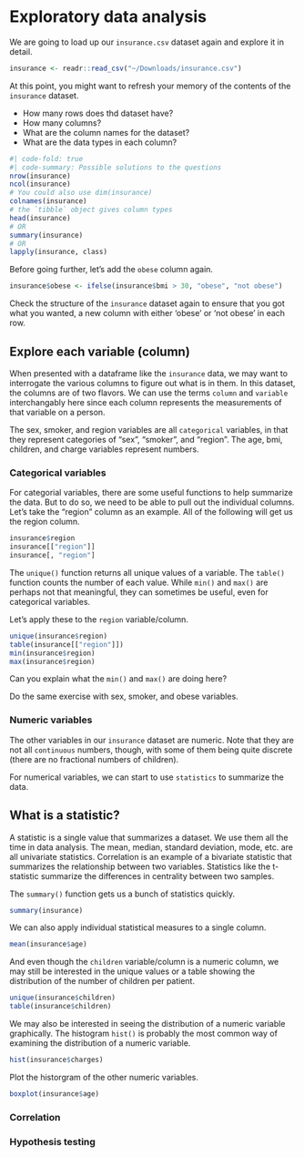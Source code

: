 # Exploratory data analysis

We are going to load up our `insurance.csv` dataset again and explore it in detail. 

```r
insurance <- readr::read_csv("~/Downloads/insurance.csv")
```

At this point, you might want to refresh your memory of the contents of the `insurance` dataset. 

- How many rows does thd dataset have?
- How many columns?
- What are the column names for the dataset?
- What are the data types in each column?

```r
#| code-fold: true
#| code-summary: Possible solutions to the questions
nrow(insurance)
ncol(insurance)
# You could also use dim(insurance)
colnames(insurance)
# the `tibble` object gives column types
head(insurance)
# OR
summary(insurance)
# OR
lapply(insurance, class)
```

Before going further, let's add the `obese` column again. 

```r
insurance$obese <- ifelse(insurance$bmi > 30, "obese", "not obese")
```

Check the structure of the `insurance` dataset again to ensure that you got what you wanted, a new column with either 'obese' or 'not obese' in each row. 

## Explore each variable (column)

When presented with a dataframe like the `insurance` data, we may want to interrogate the various columns to figure out what is in them. In this dataset, the columns are of two flavors. We can use the terms `column` and `variable` interchangably here since each column represents the measurements of that variable on a person.

The sex, smoker, and region variables are all `categorical` variables, in that they represent categories of "sex", "smoker", and "region". The age, bmi, children, and charge variables represent numbers.

### Categorical variables

For categorial variables, there are some useful functions to help summarize the data. But to do so, we need to be able to pull out the individual columns. Let's take the "region" column as an example. All of the following will get us the region column.

```r
insurance$region
insurance[["region"]]
insurance[, "region"]
```

The `unique()` function returns all unique values of a variable. The `table()` function counts the number of each value. While `min()` and `max()` are perhaps not that meaningful, they can sometimes be useful, even for categorical variables.

Let's apply these to the `region` variable/column.

```r
unique(insurance$region)
table(insurance[["region"]])
min(insurance$region)
max(insurance$region)
```

Can you explain what the `min()` and `max()` are doing here?

Do the same exercise with sex, smoker, and obese variables.

### Numeric variables

The other variables in our `insurance` dataset are numeric. Note that they are not all `continuous` numbers, though, with some of them being quite discrete (there are no fractional numbers of children).

For numerical variables, we can start to use `statistics` to summarize the data. 

::: {.callout-important}
## What is a statistic?

A statistic is a single value that summarizes a dataset. We use them all the time in data analysis. The mean, median, standard deviation, mode, etc. are all univariate statistics. Correlation is an example of a bivariate statistic that summarizes the relationship between two variables. Statistics like the t-statistic summarize the differences in centrality between two samples. 

:::

The `summary()` function gets us a bunch of statistics quickly. 

```r
summary(insurance)
```

We can also apply individual statistical measures to a single column.

```r
mean(insurance$age)
```

And even though the `children` variable/column is a numeric column, we may still be interested in the unique values or a table showing the distribution of the number of children per patient.

```r
unique(insurance$children)
table(insurance$children)
```

We may also be interested in seeing the distribution of a numeric variable graphically. The histogram `hist()` is probably the most common way of examining the distribution of a numeric variable.

```r
hist(insurance$charges)
```

Plot the historgram of the other numeric variables.

```r
boxplot(insurance$age)
```

### Correlation

### Hypothesis testing

